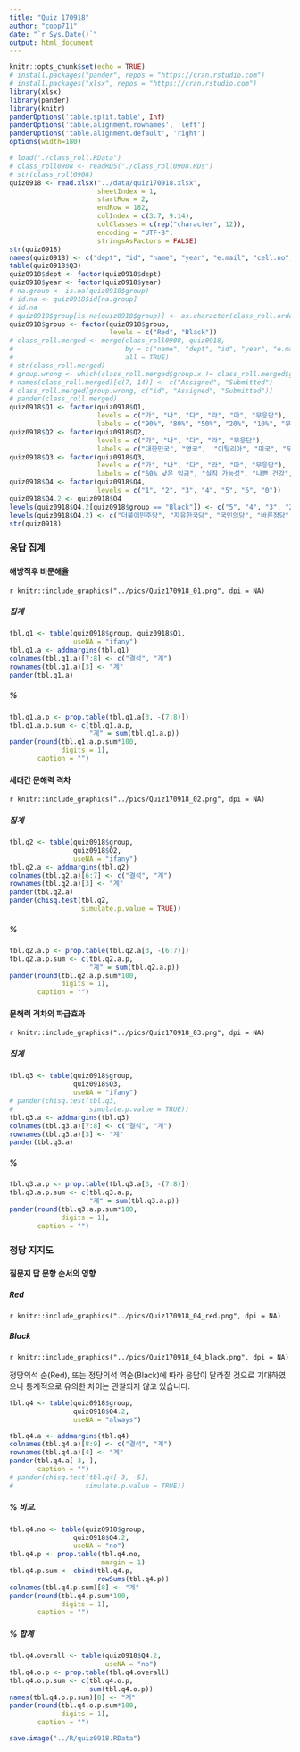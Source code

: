 ```yaml
---
title: "Quiz 170918"
author: "coop711"
date: "`r Sys.Date()`"
output: html_document
---
```


```r
knitr::opts_chunk$set(echo = TRUE)
# install.packages("pander", repos = "https://cran.rstudio.com")
# install.packages("xlsx", repos = "https://cran.rstudio.com")
library(xlsx)
library(pander)
library(knitr)
panderOptions('table.split.table', Inf)
panderOptions('table.alignment.rownames', 'left')
panderOptions('table.alignment.default', 'right')
options(width=180)
```

```r
# load("./class_roll.RData")
# class_roll0908 <- readRDS("./class_roll0908.RDs")
# str(class_roll0908)
quiz0918 <- read.xlsx("../data/quiz170918.xlsx", 
                      sheetIndex = 1, 
                      startRow = 2, 
                      endRow = 182, 
                      colIndex = c(3:7, 9:14), 
                      colClasses = c(rep("character", 12)), 
                      encoding = "UTF-8",
                      stringsAsFactors = FALSE)
str(quiz0918)
names(quiz0918) <- c("dept", "id", "name", "year", "e.mail", "cell.no", "group", "Q1", "Q2", "Q3", "Q4")
table(quiz0918$Q3)
quiz0918$dept <- factor(quiz0918$dept)
quiz0918$year <- factor(quiz0918$year)
# na.group <- is.na(quiz0918$group)
# id.na <- quiz0918$id[na.group]
# id.na
# quiz0918$group[is.na(quiz0918$group)] <- as.character(class_roll.order$group[is.na(quiz0918$group)])
quiz0918$group <- factor(quiz0918$group, 
                         levels = c("Red", "Black"))
# class_roll.merged <- merge(class_roll0908, quiz0918, 
#                            by = c("name", "dept", "id", "year", "e.mail"), 
#                            all = TRUE)
# str(class_roll.merged)
# group.wrong <- which(class_roll.merged$group.x != class_roll.merged$group.y)
# names(class_roll.merged)[c(7, 14)] <- c("Assigned", "Submitted")
# class_roll.merged[group.wrong, c("id", "Assigned", "Submitted")]
# pander(class_roll.merged)
quiz0918$Q1 <- factor(quiz0918$Q1, 
                      levels = c("가", "나", "다", "라", "마", "무응답"), 
                      labels = c("90%", "80%", "50%", "20%", "10%", "무응답"))
quiz0918$Q2 <- factor(quiz0918$Q2, 
                      levels = c("가", "나", "다", "라", "무응답"), 
                      labels = c("대한민국", "영국",  "이탈리아", "미국", "무응답"))
quiz0918$Q3 <- factor(quiz0918$Q3, 
                      levels = c("가", "나", "다", "라", "마", "무응답"), 
                      labels = c("60% 낮은 임금", "실직 가능성", "나쁜 건강", "활동 불참", "덜 신뢰", "무응답"))
quiz0918$Q4 <- factor(quiz0918$Q4, 
                      levels = c("1", "2", "3", "4", "5", "6", "0"))
quiz0918$Q4.2 <- quiz0918$Q4
levels(quiz0918$Q4.2[quiz0918$group == "Black"]) <- c("5", "4", "3", "2", "1", "6", "0")
levels(quiz0918$Q4.2) <- c("더불어민주당", "자유한국당", "국민의당", "바른정당", "정의당", "기타 정당", "없다/모름/응답거절")
str(quiz0918)
```

<!--
### Group Mismatch

```r
pander(class_roll.merged[group.wrong, c("Assigned", "Submitted")])
```
-->

### 응답 집계

#### 해방직후 비문해율

`r knitr::include_graphics("../pics/Quiz170918_01.png", dpi = NA)`

##### 집계

```r
tbl.q1 <- table(quiz0918$group, quiz0918$Q1, 
                useNA = "ifany")
tbl.q1.a <- addmargins(tbl.q1)
colnames(tbl.q1.a)[7:8] <- c("결석", "계")
rownames(tbl.q1.a)[3] <- "계"
pander(tbl.q1.a)
```

##### %

```r
tbl.q1.a.p <- prop.table(tbl.q1.a[3, -(7:8)])
tbl.q1.a.p.sum <- c(tbl.q1.a.p, 
                    "계" = sum(tbl.q1.a.p))
pander(round(tbl.q1.a.p.sum*100, 
             digits = 1), 
       caption = "")
```

#### 세대간 문해력 격차

`r knitr::include_graphics("../pics/Quiz170918_02.png", dpi = NA)`

##### 집계

```r
tbl.q2 <- table(quiz0918$group, 
                quiz0918$Q2, 
                useNA = "ifany")
tbl.q2.a <- addmargins(tbl.q2)
colnames(tbl.q2.a)[6:7] <- c("결석", "계")
rownames(tbl.q2.a)[3] <- "계"
pander(tbl.q2.a)
pander(chisq.test(tbl.q2, 
                  simulate.p.value = TRUE))
```

##### %

```r
tbl.q2.a.p <- prop.table(tbl.q2.a[3, -(6:7)])
tbl.q2.a.p.sum <- c(tbl.q2.a.p, 
                    "계" = sum(tbl.q2.a.p))
pander(round(tbl.q2.a.p.sum*100,
             digits = 1), 
       caption = "")
```

#### 문해력 격차의 파급효과

`r knitr::include_graphics("../pics/Quiz170918_03.png", dpi = NA)`

##### 집계

```r
tbl.q3 <- table(quiz0918$group, 
                quiz0918$Q3, 
                useNA = "ifany")
# pander(chisq.test(tbl.q3,
#                   simulate.p.value = TRUE))
tbl.q3.a <- addmargins(tbl.q3)
colnames(tbl.q3.a)[7:8] <- c("결석", "계")
rownames(tbl.q3.a)[3] <- "계"
pander(tbl.q3.a)
```

##### %

```r
tbl.q3.a.p <- prop.table(tbl.q3.a[3, -(7:8)])
tbl.q3.a.p.sum <- c(tbl.q3.a.p, 
                    "계" = sum(tbl.q3.a.p))
pander(round(tbl.q3.a.p.sum*100, 
             digits = 1), 
       caption = "")
```

### 정당 지지도

#### 질문지 답 문항 순서의 영향

##### Red 

`r knitr::include_graphics("../pics/Quiz170918_04_red.png", dpi = NA)`

##### Black

`r knitr::include_graphics("../pics/Quiz170918_04_black.png", dpi = NA)`

정당의석 순(Red), 또는 정당의석 역순(Black)에 따라 응답이 달라질 것으로 기대하였으나 통계적으로 유의한 차이는 관찰되지 않고 있습니다.

```r
tbl.q4 <- table(quiz0918$group, 
                quiz0918$Q4.2, 
                useNA = "always")

tbl.q4.a <- addmargins(tbl.q4)
colnames(tbl.q4.a)[8:9] <- c("결석", "계")
rownames(tbl.q4.a)[4] <- "계"
pander(tbl.q4.a[-3, ],
       caption = "")
# pander(chisq.test(tbl.q4[-3, -5], 
#                  simulate.p.value = TRUE))
```

##### % 비교.  

```r
tbl.q4.no <- table(quiz0918$group, 
                quiz0918$Q4.2, 
                useNA = "no")
tbl.q4.p <- prop.table(tbl.q4.no, 
                       margin = 1)
tbl.q4.p.sum <- cbind(tbl.q4.p, 
                      rowSums(tbl.q4.p))
colnames(tbl.q4.p.sum)[8] <- "계"
pander(round(tbl.q4.p.sum*100, 
             digits = 1), 
       caption = "")
```

##### % 합계

```r
tbl.q4.overall <- table(quiz0918$Q4.2, 
                        useNA = "no")
tbl.q4.o.p <- prop.table(tbl.q4.overall)
tbl.q4.o.p.sum <- c(tbl.q4.o.p, 
                    sum(tbl.q4.o.p))
names(tbl.q4.o.p.sum)[8] <- "계"
pander(round(tbl.q4.o.p.sum*100, 
             digits = 1), 
       caption = "")
```


```r
save.image("../R/quiz0918.RData")
```